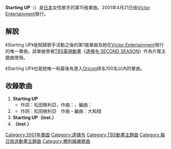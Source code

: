 {{unreferenced|time=2017-01-26T14:42:28+00:00}}
{{Infobox Single
| Name           = Starting UP
| Artist         = {{link-ja|松田樹利亞|松田樹利亜}}
| Album          = 
| A-side         = 
| B-side         = 
| Released       = 2001年4月21日
| Format         = [[單曲|單曲]]
| Recorded       = 
| Genre          = [[日本流行音樂|J-POP]]
| Length         = 16分12秒
| Label          = [[勝利娛樂|Victor Entertainment]]
| Writer         = 松田樹利亞<br />{{link-ja|原一博|原一博}}（作曲#1）<br />大和翔（作曲#2）
| Producer       = 
| Certification  = 
| Chart position = * 第90名（[[Oricon公信榜|Oricon]]）
| Last single    = LOVE IS A MERRY GO-ROUND <br />（1998年）
| This single    = '''Starting Up''' <br />（2001年）
| Next single    = {{link-ja|SPIRIT (松田樹利亞歌曲)|SPIRIT (松田樹利亜の曲)|SPIRIT}} <br />（2002年）
| Misc           = 
}}
'''Starting UP'''（{{lang-ja|スターティング·アップ}}）是[[日本|日本]]女性歌手{{link-ja|松田樹利亞|松田樹利亜}}的第15張單曲。2001年4月21日由[[勝利娛樂|Victor Entertainment]]發行。

== 解說 ==
《Starting UP》是{{link-ja|松田樹利亞|松田樹利亜}}賦歸歌手活動之後的第1張單曲及她在[[勝利娛樂|Victor Entertainment]]發行的唯一單曲。該單曲曾被[[TBS電視台|TBS]][[電視動畫|電視動畫]]《[[逮捕令_(動畫)#第2期|逮捕令 SECOND SEASON]]》作為片尾主題曲使用。

《Starting UP》也是她唯一和最後有進入[[Oricon公信榜|Oricon]]排名100名以內的單曲。

== 收錄歌曲 ==
#'''Starting UP'''
#* 作詞：松田樹利亞，作曲：{{link-ja|原一博|原一博}}，編曲：{{link-ja|渡邊未來|渡辺未来}}
#'''{{lang|ja|カナリア}}'''
#* 作詞：松田樹利亞　作曲・編曲：大和翔
#'''Starting UP（inst.）'''
#'''{{lang|ja|カナリア}}（inst.）'''

{{逮捕令}}
{{DEFAULTSORT:Starting UP}}
[[Category:2001年單曲|Category:2001年單曲]]
[[Category:逮捕令|Category:逮捕令]]
[[Category:TBS動畫主題曲|Category:TBS動畫主題曲]]
[[Category:每日放送動畫主題曲|Category:每日放送動畫主題曲]]
[[Category:勝利娛樂歌曲|Category:勝利娛樂歌曲]]